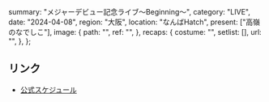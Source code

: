   summary: "メジャーデビュー記念ライブ〜Beginning〜",
  category: "LIVE",
  date: "2024-04-08",
  region: "大阪",
  location: "なんばHatch",
  present: ["高嶺のなでしこ"],
  image: {
    path: "",
    ref: "",
  },
  recaps: {
    costume: "",
    setlist: [],
    url: "",
  },
};

## リンク

- [公式スケジュール](https://takanenonadeshiko.jp/?p=1882)
